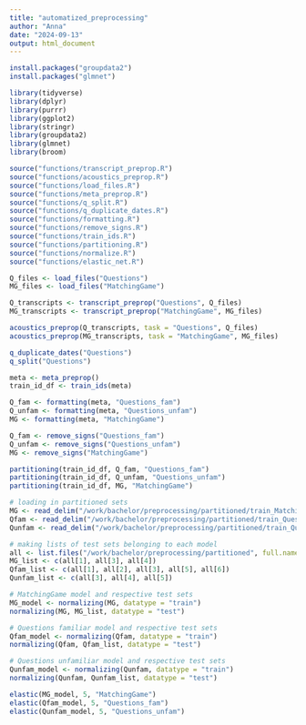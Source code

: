 ```yaml
---
title: "automatized_preprocessing"
author: "Anna"
date: "2024-09-13"
output: html_document
---
```


```r
install.packages("groupdata2")
install.packages("glmnet")
```

```r
library(tidyverse)
library(dplyr)
library(purrr)
library(ggplot2)
library(stringr)
library(groupdata2)
library(glmnet)
library(broom)
```

```r
source("functions/transcript_preprop.R")
source("functions/acoustics_preprop.R")
source("functions/load_files.R")
source("functions/meta_preprop.R")
source("functions/q_split.R")
source("functions/q_duplicate_dates.R")
source("functions/formatting.R")
source("functions/remove_signs.R")
source("functions/train_ids.R")
source("functions/partitioning.R")
source("functions/normalize.R")
source("functions/elastic_net.R")
```


```r

Q_files <- load_files("Questions")
MG_files <- load_files("MatchingGame")

```

```r

Q_transcripts <- transcript_preprop("Questions", Q_files)
MG_transcripts <- transcript_preprop("MatchingGame", MG_files)

```

```r

acoustics_preprop(Q_transcripts, task = "Questions", Q_files)
acoustics_preprop(MG_transcripts, task = "MatchingGame", MG_files)

```

```r

q_duplicate_dates("Questions")
q_split("Questions")

```

```r

meta <- meta_preprop()
train_id_df <- train_ids(meta)

```

```r

Q_fam <- formatting(meta, "Questions_fam")
Q_unfam <- formatting(meta, "Questions_unfam")
MG <- formatting(meta, "MatchingGame")

```

```r

Q_fam <- remove_signs("Questions_fam")
Q_unfam <- remove_signs("Questions_unfam")
MG <- remove_signs("MatchingGame")
```


```r

partitioning(train_id_df, Q_fam, "Questions_fam")
partitioning(train_id_df, Q_unfam, "Questions_unfam")
partitioning(train_id_df, MG, "MatchingGame")

```

```r
# loading in partitioned sets
MG <- read_delim("/work/bachelor/preprocessing/partitioned/train_MatchingGame.csv", delim = ";", show_col_types = FALSE)
Qfam <- read_delim("/work/bachelor/preprocessing/partitioned/train_Questions_fam.csv", delim = ";", show_col_types = FALSE)
Qunfam <- read_delim("/work/bachelor/preprocessing/partitioned/train_Questions_unfam.csv", delim = ";", show_col_types = FALSE)

# making lists of test sets belonging to each model
all <- list.files("/work/bachelor/preprocessing/partitioned", full.names = TRUE)
MG_list <- c(all[1], all[3], all[4]) 
Qfam_list <- c(all[1], all[2], all[3], all[5], all[6])
Qunfam_list <- c(all[3], all[4], all[5])

# MatchingGame model and respective test sets
MG_model <- normalizing(MG, datatype = "train")
normalizing(MG, MG_list, datatype = "test")

# Questions familiar model and respective test sets
Qfam_model <- normalizing(Qfam, datatype = "train")
normalizing(Qfam, Qfam_list, datatype = "test")

# Questions unfamiliar model and respective test sets
Qunfam_model <- normalizing(Qunfam, datatype = "train")
normalizing(Qunfam, Qunfam_list, datatype = "test")

```

```r
elastic(MG_model, 5, "MatchingGame")
elastic(Qfam_model, 5, "Questions_fam")
elastic(Qunfam_model, 5, "Questions_unfam")

```



